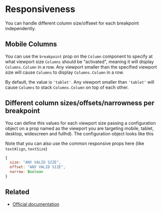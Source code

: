 
<Meta title="Columns/Responsiveness" />

# Responsiveness

You can handle different column size/offseet for each breakpoint independently.

## Mobile Columns

You can use the `breakpoint` prop on the `Column` component to specify at what viewport size `Columns`
should be "activated", meaning it will display `Columns.Column` in a row. Any viewport smaller
than the specified viewport size will cause `Columns` to display `Columns.Column`
in a row.

By default, the value is `'tablet'`. Any viewport smaller than `'tablet'` will cause `Columns` to stack
`Columns.Column` on top of each other.

## Different column sizes/offsets/narrowness per breakpoint

You can define this values for each viewport size passing a configuration object on a prop named as the 
viewport you are targeting mobile, tablet, desktop, widescreen and fullhd). The configuration object looks like this

Note that you can also use the common responsive props here (like `textAlign`, `textSize`)

```javascript
{
  size: "ANY VALID SIZE",
  offset: "ANY VALID SIZE",
  narrow: Boolean
}
```
<Canvas>
  <Story story={stories.Responsiveness} name="Responsiveness" />
</Canvas>

## Related

- [Official documentation](https://bulma.io/documentation/columns/responsiveness/)